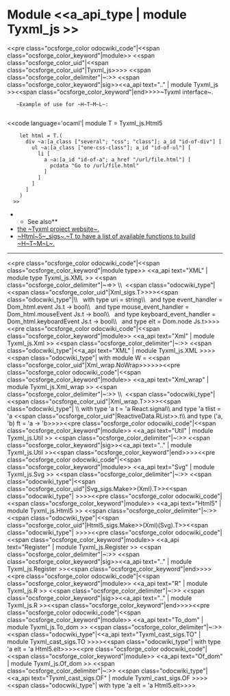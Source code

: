 =Module <<a_api_type | module Tyxml_js >> =
<<pre class="ocsforge_color odocwiki_code"|<<span class="ocsforge_color_keyword"|module>> <<span class="ocsforge_color_uid"|<<span class="ocsforge_color_uid"|Tyxml_js>>>> <<span class="ocsforge_color_delimiter"|~:>> <<span class="ocsforge_color_keyword"|sig>><<a_api text=".." | module Tyxml_js >><<span class="ocsforge_color_keyword"|end>>>>~Tyxml interface~.
    ~Example of use for ~H~T~M~L~:
    
<<code language='ocaml'|     module T = Tyxml_js.Html5
     let html = T.(
       div ~a:[a_class ["several"; "css"; "class"]; a_id "id-of-div"] [
         ul ~a:[a_class ["one-css-class"]; a_id "id-of-ul"] [
           li [
             a ~a:[a_id "id-of-a"; a_href "/url/file.html"] [
               pcdata "Go to /url/file.html"
             ]
           ]
         ]
       ]
     )
   >>

**See also**
* [[https://ocsigen.org/tyxml/|the ~Tyxml project website~.]]
* [[https://ocsigen.org/tyxml/dev/api/Html5_sigs.T|~Html~5~_sigs~.~T to have a list of available functions to build ~H~T~M~L~.]]


----
<<pre class="ocsforge_color odocwiki_code"|<<span class="ocsforge_color_keyword"|module type>> <<a_api text="XML" | module type Tyxml_js.XML >> <<span class="ocsforge_color_delimiter"|~=>> \\  <<span class="odocwiki_type"|<<span class="ocsforge_color_uid"|Xml_sigs.T>>>><<span class="odocwiki_type"|\\    with type uri = string\\     and type event_handler = Dom_html.event Js.t -> bool\\     and type mouse_event_handler = Dom_html.mouseEvent Js.t -> bool\\     and type keyboard_event_handler = Dom_html.keyboardEvent Js.t -> bool\\     and type elt = Dom.node Js.t>>>><<pre class="ocsforge_color odocwiki_code"|<<span class="ocsforge_color_keyword"|module>> <<a_api text="Xml" | module Tyxml_js.Xml >> <<span class="ocsforge_color_delimiter"|~:>> <<span class="odocwiki_type"|<<a_api text="XML" | module Tyxml_js.XML >>>><<span class="odocwiki_type"|  with module W = <<span class="ocsforge_color_uid"|Xml_wrap.NoWrap>>>>>><<pre class="ocsforge_color odocwiki_code"|<<span class="ocsforge_color_keyword"|module>> <<a_api text="Xml_wrap" | module Tyxml_js.Xml_wrap >> <<span class="ocsforge_color_delimiter"|~:>> \\  <<span class="odocwiki_type"|<<span class="ocsforge_color_uid"|Xml_wrap.T>>>><<span class="odocwiki_type"| \\  with type 'a t = 'a React.signal\\   and type 'a tlist = 'a <<span class="ocsforge_color_uid"|ReactiveData.RList>>.t\\   and type ('a, 'b) ft = 'a -> 'b>>>><<pre class="ocsforge_color odocwiki_code"|<<span class="ocsforge_color_keyword"|module>> <<a_api text="Util" | module Tyxml_js.Util >> <<span class="ocsforge_color_delimiter"|~:>> <<span class="ocsforge_color_keyword"|sig>><<a_api text=".." | module Tyxml_js.Util >><<span class="ocsforge_color_keyword"|end>>>><<pre class="ocsforge_color odocwiki_code"|<<span class="ocsforge_color_keyword"|module>> <<a_api text="Svg" | module Tyxml_js.Svg >> <<span class="ocsforge_color_delimiter"|~:>> <<span class="odocwiki_type"|<<span class="ocsforge_color_uid"|Svg_sigs.Make>>(Xml).T>><<span class="odocwiki_type"| >>>><<pre class="ocsforge_color odocwiki_code"|<<span class="ocsforge_color_keyword"|module>> <<a_api text="Html5" | module Tyxml_js.Html5 >> <<span class="ocsforge_color_delimiter"|~:>> <<span class="odocwiki_type"|<<span class="ocsforge_color_uid"|Html5_sigs.Make>>(Xml)(Svg).T>><<span class="odocwiki_type"| >>>><<pre class="ocsforge_color odocwiki_code"|<<span class="ocsforge_color_keyword"|module>> <<a_api text="Register" | module Tyxml_js.Register >> <<span class="ocsforge_color_delimiter"|~:>> <<span class="ocsforge_color_keyword"|sig>><<a_api text=".." | module Tyxml_js.Register >><<span class="ocsforge_color_keyword"|end>>>><<pre class="ocsforge_color odocwiki_code"|<<span class="ocsforge_color_keyword"|module>> <<a_api text="R" | module Tyxml_js.R >> <<span class="ocsforge_color_delimiter"|~:>> <<span class="ocsforge_color_keyword"|sig>><<a_api text=".." | module Tyxml_js.R >><<span class="ocsforge_color_keyword"|end>>>><<pre class="ocsforge_color odocwiki_code"|<<span class="ocsforge_color_keyword"|module>> <<a_api text="To_dom" | module Tyxml_js.To_dom >> <<span class="ocsforge_color_delimiter"|~:>> <<span class="odocwiki_type"|<<a_api text="Tyxml_cast_sigs.TO" | module Tyxml_cast_sigs.TO >>>><<span class="odocwiki_type"|  with type 'a elt = 'a Html5.elt>>>><<pre class="ocsforge_color odocwiki_code"|<<span class="ocsforge_color_keyword"|module>> <<a_api text="Of_dom" | module Tyxml_js.Of_dom >> <<span class="ocsforge_color_delimiter"|~:>> <<span class="odocwiki_type"|<<a_api text="Tyxml_cast_sigs.OF" | module Tyxml_cast_sigs.OF >>>><<span class="odocwiki_type"|  with type 'a elt = 'a Html5.elt>>>>